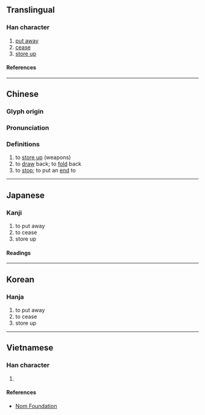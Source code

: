 {{character info/new}}
==Translingual==

===Han character===
{{Han char|rn=62|rad=戈|as=09|sn=13|four=63150|canj=RJI,XRJI|ids=⿰咠戈}}

# [[put away]]
# [[cease]]
# [[store up]]

====References====
{{Han ref|kx=0413.180|dkj=11617|dj=0756.120|hdz=21408.180|uh=6222}}

----

==Chinese==
{{zh-forms}}

===Glyph origin===
{{Han etym}}

===Pronunciation===
{{zh-pron
|m=jí
|c=cap1
|mn=chhip
|mc=y
|oc=y
|ma=
|cat=v
}}

===Definitions===
{{zh-hanzi}}

# to [[store up]] (weapons)
# to [[draw]] back; to [[fold]] back
# to [[stop]]; to put an [[end]] to

----

==Japanese==

===Kanji===
{{ja-kanji|grade=|rs=戈09}}

# to put away
# to cease
# store up

====Readings====
{{ja-readings
|on=しゅう
|kun=おさめる
}}

----

==Korean==

===Hanja===
{{ko-hanja|집}}

# to put away
# to cease
# store up

----

==Vietnamese==

===Han character===
{{vi-readings|rs=戈09|reading=tập}}

# {{rfdef|vi|sort=戈09}}

====References====
* [http://nomfoundation.org/common/nom_details.php?codepoint=6222 Nom Foundation]